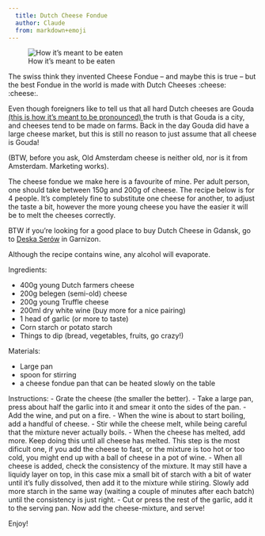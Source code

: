 ```yaml
---
  title: Dutch Cheese Fondue
  author: Claude
  from: markdown+emoji
---
```


![How it's meant to be eaten](images/cheese-fondue.webp)

The swiss think they invented Cheese Fondue -- and maybe this is true -- but the best Fondue in the world is made with Dutch Cheeses :cheese: :cheese:.

::: {.callout-note}
Even though foreigners like to tell us that all hard Dutch cheeses are Gouda 
<a class="oo-ui-buttonElement-button" role="button" tabindex="0" href="//upload.wikimedia.org/wikipedia/commons/transcoded/b/b5/315_Gouda.ogg/315_Gouda.ogg.mp3" rel="nofollow" aria-haspopup="dialog" aria-owns="ooui-1" aria-label="Play audio" title="Play audio" style="animation-duration: 0.809796s;">
  (this is how it's meant to be pronounced)
</a>
the truth is that Gouda is a city, and cheeses tend to be made on farms.
Back in the day Gouda did have a large cheese market, but this is still no reason to just assume that all cheese is Gouda!

(BTW, before you ask, Old Amsterdam cheese is neither old, nor is it from Amsterdam. Marketing works).
:::

The cheese fondue we make here is a favourite of mine.
Per adult person, one should take between 150g and 200g of cheese.
The recipe below is for 4 people.
It's completely fine to substitute one cheese for another, to adjust the taste a bit, however the more young cheese you have the easier it will be to melt the cheeses correctly.


BTW if you're looking for a good place to buy Dutch Cheese in Gdansk, go to [Deska Serów](https://deskaserow.pl) in Garnizon.

Although the recipe contains wine, any alcohol will evaporate.

Ingredients:

- 400g young Dutch farmers cheese
- 200g belegen (semi-old) cheese
- 200g young Truffle cheese
- 200ml dry white wine (buy more for a nice pairing)
- 1 head of garlic (or more to taste)
- Corn starch or potato starch
- Things to dip (bread, vegetables, fruits, go crazy!)

Materials:

- Large pan
- spoon for stirring
- a cheese fondue pan that can be heated slowly on the table

Instructions:
- Grate the cheese (the smaller the better).
- Take a large pan, press about half the garlic into it and smear it onto the sides of the pan.
- Add the wine, and put on a fire.
- When the wine is about to start boiling, add a handful of cheese.
- Stir while the cheese melt, while being careful that the mixture never actually boils.
- When the cheese has melted, add more. Keep doing this until all cheese has melted. This step is the most dificult one, if you add the cheese to fast, or the mixture is too hot or too cold, you might end up with a ball of cheese in a pot of wine.
- When all cheese is added, check the consistency of the mixture. It may still have a liquidy layer on top, in this case mix a small bit of starch with a bit of water until it's fully dissolved, then add it to the mixture while stiring. Slowly add more starch in the same way (waiting a couple of minutes after each batch) until the consistency is just right.
- Cut or press the rest of the garlic, add it to the serving pan. Now add the cheese-mixture, and serve!


Enjoy!
